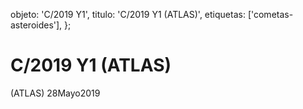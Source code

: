 
  objeto: 'C/2019 Y1',
  titulo: 'C/2019 Y1 (ATLAS)',
  etiquetas: ['cometas-asteroides'],
};

# C/2019 Y1 (ATLAS)

<Imagen
  src="registro/c2019-y1_20190528_1_c2019-y1_20200528_i88.jpg"
  fecha="20190528"
/>

 (ATLAS) 28Mayo2019